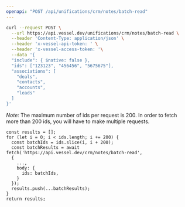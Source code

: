 ```yaml
---
openapi: "POST /api/unifications/crm/notes/batch-read"
---
```


<RequestExample>

```bash Request
curl --request POST \
  --url https://api.vessel.dev/unifications/crm/notes/batch-read \
  --header 'Content-Type: application/json' \
  --header 'x-vessel-api-token: ' \
  --header 'x-vessel-access-token: '\
  --data '{
  "include": { $native: false },
  "ids": ["123123", "456456", "5675675"],
  "associations": [
    "deals",
    "contacts",
    "accounts",
    "leads"
  ]
}'
```

</RequestExample>

*Note:* The maximum number of ids per request is 200.
In order to fetch more than 200 ids, you will have to make multiple requests.
```
const results = [];
for (let i = 0; i < ids.length; i += 200) {
  const batchIds = ids.slice(i, i + 200);
  const batchResults = await fetch('https://api.vessel.dev/crm/notes/batch-read',
  {
    ...,
    body: {
      ids: batchIds,
    }
  });
  results.push(...batchResults);
}
return results;
```
